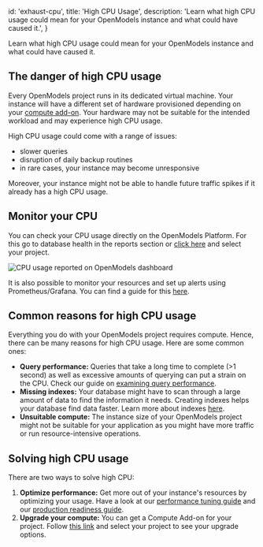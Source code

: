 
  id: 'exhaust-cpu',
  title: 'High CPU Usage',
  description:
    'Learn what high CPU usage could mean for your OpenModels instance and what could have caused it.',
}

Learn what high CPU usage could mean for your OpenModels instance and what could have caused it.

## The danger of high CPU usage

Every OpenModels project runs in its dedicated virtual machine. Your instance will have a different set of hardware provisioned depending on your [compute add-on](https://open-models-platform.com/docs/guides/platform/compute-add-ons). Your hardware may not be suitable for the intended workload and may experience high CPU usage.

High CPU usage could come with a range of issues:

- slower queries
- disruption of daily backup routines
- in rare cases, your instance may become unresponsive

Moreover, your instance might not be able to handle future traffic spikes if it already has a high CPU usage.

## Monitor your CPU

You can check your CPU usage directly on the OpenModels Platform. For this go to database health in the reports section or [click here](https://open-models-platform.com/dashboard/project/_/reports/database) and select your project.

![CPU usage reported on OpenModels dashboard](/docs/img/guides/platform/exhaust-cpu-report.png)

It is also possible to monitor your resources and set up alerts using Prometheus/Grafana. You can find a guide for this [here](https://open-models-platform.com/docs/guides/platform/metrics).

## Common reasons for high CPU usage

Everything you do with your OpenModels project requires compute. Hence, there can be many reasons for high CPU usage. Here are some common ones:

- **Query performance:** Queries that take a long time to complete (>1 second) as well as excessive amounts of querying can put a strain on the CPU. Check our guide on [examining query performance](https://open-models-platform.com/docs/guides/platform/performance#examining-query-performance).
- **Missing indexes:** Your database might have to scan through a large amount of data to find the information it needs. Creating indexes helps your database find data faster. Learn more about indexes [here](https://open-models-platform.com/docs/guides/database/postgres/indexes).
- **Unsuitable compute:** The instance size of your OpenModels project might not be suitable for your application as you might have more traffic or run resource-intensive operations.

## Solving high CPU usage

There are two ways to solve high CPU:

1. **Optimize performance:** Get more out of your instance's resources by optimizing your usage. Have a look at our [performance tuning guide](https://open-models-platform.com/docs/guides/platform/performance#examining-query-performance) and our [production readiness guide](https://open-models-platform.com/docs/guides/platform/going-into-prod#performance).
2. **Upgrade your compute:** You can get a Compute Add-on for your project. Follow [this link](https://open-models-platform.com/dashboard/project/_/settings/addons?panel=computeInstance) and select your project to see your upgrade options.


